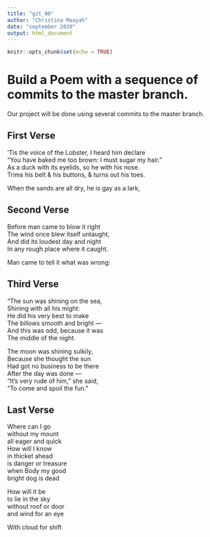 ```yaml
---
title: "git_00"
author: "Christina Maayah"
date: "september 2020"
output: html_document
---
```


```r
knitr::opts_chunk$set(echo = TRUE)
```
# Build a Poem with a sequence of commits to the master branch.
Our project will be done using several commits to the master branch.
<!-- Do not modify or change any text in "!--" bracketed areas such as this --- these are instructions to
you, if you change any of this the git program will notice it and compromise your git merging strategy !-->

## First Verse 
<!--Put the first five lines of a poem by Lewis Carrol in this section!-->

'Tis the voice of the Lobster, I heard him declare  
"You have baked me too brown: I must sugar my hair."  
As a duck with its eyelids, so he with his nose.   
Trims his belt & his buttons, & turns out his toes.    
  
When the sands are all dry, he is gay as a lark,  

## Second Verse
<!--Put the first five lines of a poem by Robert Frost here!-->
Before man came to blow it right   
     The wind once blew itself untaught,    
And did its loudest day and night    
    In any rough place where it caught.  
     
Man came to tell it what was wrong:   

  

## Third Verse
<!--Put the first two verses of The Walrus and the Carpenter here!-->
"The sun was shining on the sea,  
      Shining with all his might:  
He did his very best to make  
      The billows smooth and bright —  
And this was odd, because it was  
      The middle of the night.  
  
The moon was shining sulkily,  
      Because she thought the sun  
Had got no business to be there  
      After the day was done —  
"It's very rude of him," she said,  
      "To come and spoil the fun."  
  


## Last Verse
<!--Put a short poem of your choice 8-20 lines,here!-->
Where can I go  
without my mount   
all eager and quick   
How will I know     
in thicket ahead  
is danger or treasure     
when Body my good     
bright dog is dead  
  
How will it be  
to lie in the sky  
without roof or door     
and wind for an eye  
  
With cloud for shift  


